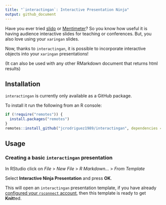 ```yaml
---
title: "`interactingan`: Interactive Presentation Ninja"
output: github_document
---
```


Have you ever tried [slido](https://www.sli.do/) or [Mentimeter](https://www.mentimeter.com/)? So you know how useful it is having audience interactive slides for teaching or conferences. But, you also love using your `xaringan` slides.

Now, thanks to `interactingan`, it is possible to incorporate interactive objects into your `xaringan` presentations!

(It can also be used with any other RMarkdown document that returns html results)

## Installation

`interactingan` is currently only available as a GitHub package.

To install it run the following from an R console:

```r
if (!require("remotes")) {
  install.packages("remotes")
}
remotes::install_github("jcrodriguez1989/interactingan", dependencies = TRUE)
```

## Usage

### Creating a basic `interactingan` presentation

In RStudio click on *File* > *New File* > *R Markdown...* > *From Template*

Select **Interactive Ninja Presentation** and press **OK**.

This will open an `interactingan` presentation template, if you have already
[configured your `rsconnect` account](https://docs.rstudio.com/shinyapps.io/getting-started.html#configure-rsconnect), then this template is ready to get 
**Knit**ted.
